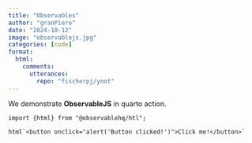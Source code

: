 ```yaml
---
title: "Observables"
author: "granPiero"
date: "2024-10-12"
image: "observablejs.jpg"
categories: [code]
format: 
  html:
    comments:
      utterances: 
        repo: "fischerpj/ynot"
---
```


We demonstrate **ObservableJS** in quarto action.

```ojs
import {html} from "@observablehq/htl";

html`<button onclick="alert('Button clicked!')">Click me!</button>`

```
